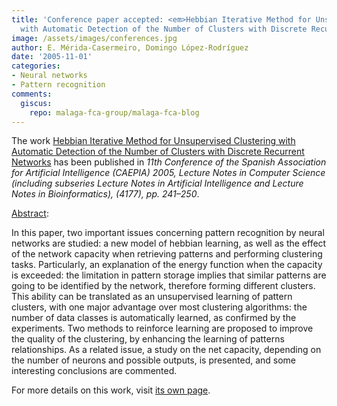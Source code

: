 ```yaml
---
title: 'Conference paper accepted: <em>Hebbian Iterative Method for Unsupervised Clustering
  with Automatic Detection of the Number of Clusters with Discrete Recurrent Networks</em>'
image: /assets/images/conferences.jpg
author: E. Mérida-Casermeiro, Domingo López-Rodríguez
date: '2005-11-01'
categories:
- Neural networks
- Pattern recognition
comments:
  giscus:
    repo: malaga-fca-group/malaga-fca-blog
---
```


The work <u>Hebbian Iterative Method for Unsupervised Clustering with Automatic Detection of the Number of Clusters with Discrete Recurrent Networks</u> has been published in <em>11th Conference of the Spanish Association for Artificial Intelligence (CAEPIA) 2005, Lecture Notes in Computer Science (including subseries Lecture Notes in Artificial Intelligence and Lecture Notes in Bioinformatics), (4177), <em>pp. 241&ndash;250</em></em>.

<u>Abstract</u>:



In this paper, two important issues concerning pattern recognition by neural networks are studied: a new model of hebbian learning, as well as the effect of the network capacity when retrieving patterns and performing clustering tasks. Particularly, an explanation of the energy function when the capacity is exceeded: the limitation in pattern storage implies that similar patterns are going to be identified by the network, therefore forming different clusters. This ability can be translated as an unsupervised learning of pattern clusters, with one major advantage over most clustering algorithms: the number of data classes is automatically learned, as confirmed by the experiments. Two methods to reinforce learning are proposed to improve the quality of the clustering, by enhancing the learning of patterns relationships. As a related issue, a study on the net capacity, depending on the number of neurons and possible outputs, is presented, and some interesting conclusions are commented.




For more details on this work, visit <a href='/publications/conferences/2005-postcaepia'>its own page</a>.

